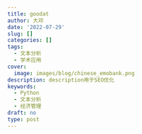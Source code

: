 ```yaml
---
title: goodat
author: 大邓
date: '2022-07-29'
slug: []
categories: []
tags:
  - 文本分析
  - 学术应用
cover:
  image: images/blog/chinese_emobank.png
description: description用于SEO优化
keywords:
  - Python
  - 文本分析
  - 经济管理
draft: no
type: post
---
```


